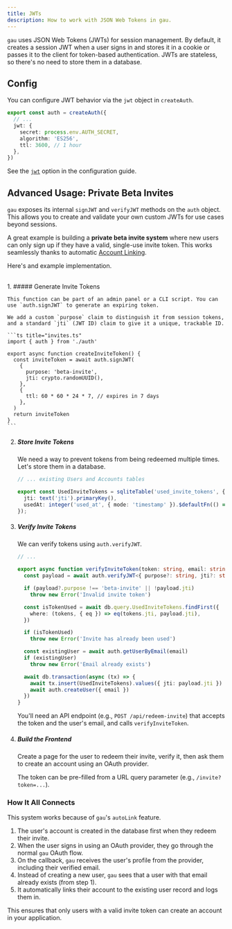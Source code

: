 ```yaml
---
title: JWTs
description: How to work with JSON Web Tokens in gau.
---
```



`gau` uses JSON Web Tokens (JWTs) for session management. By default, it creates a session JWT when a user signs in and stores it in a cookie or passes it to the client for token-based authentication. JWTs are stateless, so there's no need to store them in a database.

## Config

You can configure JWT behavior via the `jwt` object in `createAuth`.

```ts title="auth.ts"
export const auth = createAuth({
  // ...
  jwt: {
    secret: process.env.AUTH_SECRET,
    algorithm: 'ES256',
    ttl: 3600, // 1 hour
  },
})
```

See the [`jwt`](/guides/configuration#jwt) option in the configuration guide.

## Advanced Usage: Private Beta Invites

`gau` exposes its internal `signJWT` and `verifyJWT` methods on the `auth` object. This allows you to create and validate your own custom JWTs for use cases beyond sessions.

A great example is building a **private beta invite system** where new users can only sign up if they have a valid, single-use invite token. This works seamlessly thanks to automatic [Account Linking](/guides/account-linking).

Here's and example implementation.

<br />

<Steps>
1. ##### Generate Invite Tokens

    This function can be part of an admin panel or a CLI script. You can use `auth.signJWT` to generate an expiring token. 
    
    We add a custom `purpose` claim to distinguish it from session tokens, and a standard `jti` (JWT ID) claim to give it a unique, trackable ID.

    ```ts title="invites.ts"
    import { auth } from './auth'

    export async function createInviteToken() {
      const inviteToken = await auth.signJWT(
        {
          purpose: 'beta-invite',
          jti: crypto.randomUUID(),
        },
        {
          ttl: 60 * 60 * 24 * 7, // expires in 7 days
        },
      )
      return inviteToken
    }
    ```

2. ##### Store Invite Tokens

    We need a way to prevent tokens from being redeemed multiple times. Let's store them in a database.

    ```ts title="db/schema.ts" ins={3-6}
    // ... existing Users and Accounts tables

    export const UsedInviteTokens = sqliteTable('used_invite_tokens', {
      jti: text('jti').primaryKey(),
      usedAt: integer('used_at', { mode: 'timestamp' }).$defaultFn(() => new Date()),
    });
    ```

3. ##### Verify Invite Tokens

    We can verify tokens using `auth.verifyJWT`.

    ```ts title="invites.ts"
    // ...

    export async function verifyInviteToken(token: string, email: string) {
      const payload = await auth.verifyJWT<{ purpose?: string, jti?: string }>(token)

      if (payload?.purpose !== 'beta-invite' || !payload.jti)
        throw new Error('Invalid invite token')

      const isTokenUsed = await db.query.UsedInviteTokens.findFirst({
        where: (tokens, { eq }) => eq(tokens.jti, payload.jti),
      })

      if (isTokenUsed)
        throw new Error('Invite has already been used')

      const existingUser = await auth.getUserByEmail(email)
      if (existingUser)
        throw new Error('Email already exists')

      await db.transaction(async (tx) => {
        await tx.insert(UsedInviteTokens).values({ jti: payload.jti })
        await auth.createUser({ email })
      })
    }
    ```

    You'll need an API endpoint (e.g., `POST /api/redeem-invite`) that accepts the token and the user's email, and calls `verifyInviteToken`.

4. ##### Build the Frontend

    Create a page for the user to redeem their invite, verify it, then ask them to create an account using an OAuth provider.
    
    The token can be pre-filled from a URL query parameter (e.g., `/invite?token=...`).

</Steps>

### How It All Connects

This system works because of `gau`'s `autoLink` feature. 

1. The user's account is created in the database first when they redeem their invite.
2. When the user signs in using an OAuth provider, they go through the normal `gau` OAuth flow.
3. On the callback, `gau` receives the user's profile from the provider, including their verified email.
4. Instead of creating a new user, `gau` sees that a user with that email already exists (from step 1).
5. It automatically links their account to the existing user record and logs them in.

This ensures that only users with a valid invite token can create an account in your application.

